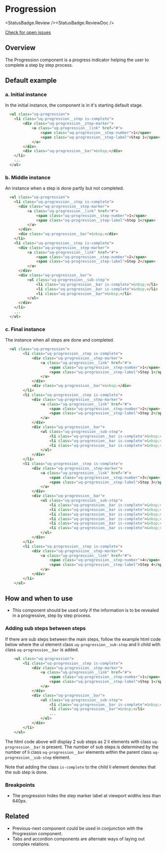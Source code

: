 
# Progression

<StatusBadge.Review /><StatusBadge.ReviewDoc />

<a href="https://github.com/uq-its-ss/design-system/issues" class="uq-button uq-button--text" target="_blank">Check for open issues</a>

## Overview

The Progression component is a progress indicator helping the user to complete a step by step process.

## Default example

### a. Initial instance

In the initial instance, the component is in it's starting default stage.

<Canvas withSource="none">
  <Story id="components-progression--progression-initial" />
</Canvas>

```html
  <ul class="uq-progression">
    <li class="uq-progression__step is-complete">
        <div class="uq-progression__step-marker">
            <a class="uq-progression__link" href="#">
                <span class="uq-progression__step-number">1</span>
                <span class="uq-progression__step-label">Step 1</span>
            </a>
        </div>
        <div class="uq-progression__bar">&nbsp;</div>
    </li>
    ...
  </ul>
```

### b. Middle instance

An instance when a step is done partly but not completed.

<Canvas withSource="none">
  <Story id="components-progression--progression-middle" />
</Canvas>

```html
  <ul class="uq-progression">
    <li class="uq-progression__step is-complete">
      <div class="uq-progression__step-marker">
          <a class="uq-progression__link" href="#">
              <span class="uq-progression__step-number">1</span>
              <span class="uq-progression__step-label">Step 1</span>
          </a>
      </div>
      <div class="uq-progression__bar">&nbsp;</div>
    </li>
    <li class="uq-progression__step is-complete">
      <div class="uq-progression__step-marker">
          <a class="uq-progression__link" href="#">
              <span class="uq-progression__step-number">2</span>
              <span class="uq-progression__step-label">Step 2</span>
          </a>
      </div>
      <div class="uq-progression__bar">
          <ul class="uq-progression__sub-step">
              <li class="uq-progression__bar is-complete">&nbsp;</li>
              <li class="uq-progression__bar is-complete">&nbsp;</li>
              <li class="uq-progression__bar">&nbsp;</li>
          </ul>
      </div>
    </li>
    ...
  </ul>
```

### c. Final instance

The instance when all steps are done and completed.

<Canvas withSource="none">
  <Story id="components-progression--progression-final" />
</Canvas>

```html
  <ul class="uq-progression">
        <li class="uq-progression__step is-complete">
            <div class="uq-progression__step-marker">
                <a class="uq-progression__link" href="#">
                    <span class="uq-progression__step-number">1</span>
                    <span class="uq-progression__step-label">Step 1</span>
                </a>
            </div>
            <div class="uq-progression__bar">&nbsp;</div>
        </li>
        <li class="uq-progression__step is-complete">
            <div class="uq-progression__step-marker">
                <a class="uq-progression__link" href="#">
                    <span class="uq-progression__step-number">2</span>
                    <span class="uq-progression__step-label">Step 2</span>
                </a>
            </div>
            <div class="uq-progression__bar">
                <ul class="uq-progression__sub-step">
                    <li class="uq-progression__bar is-complete">&nbsp;</li>
                    <li class="uq-progression__bar is-complete">&nbsp;</li>
                    <li class="uq-progression__bar is-complete">&nbsp;</li>
                </ul>
            </div>
        </li>
        <li class="uq-progression__step is-complete">
            <div class="uq-progression__step-marker">
                <a class="uq-progression__link" href="#">
                    <span class="uq-progression__step-number">3</span>
                    <span class="uq-progression__step-label">Step 3</span>
                </a>
            </div>
            <div class="uq-progression__bar">
                <ul class="uq-progression__sub-step">
                    <li class="uq-progression__bar is-complete">&nbsp;</li>
                    <li class="uq-progression__bar is-complete">&nbsp;</li>
                    <li class="uq-progression__bar is-complete">&nbsp;</li>
                    <li class="uq-progression__bar is-complete">&nbsp;</li>
                    <li class="uq-progression__bar is-complete">&nbsp;</li>
                    <li class="uq-progression__bar is-complete">&nbsp;</li>
                </ul>
            </div>
        </li>
        <li class="uq-progression__step is-complete">
            <div class="uq-progression__step-marker">
                <a class="uq-progression__link" href="#">
                    <span class="uq-progression__step-number">4</span>
                    <span class="uq-progression__step-label">Step 4</span>
                </a>
            </div>
        </li>
    </ul>
```

## How and when to use

- This component should be used only if the information is to be revealed in a progressive, step by step process.

### Adding sub steps between steps

If there are sub steps between the main steps, follow the example html code below where the ul element class `uq-progression__sub-step` and li child with class `uq-progression__bar` is added.

```html
    <ul class="uq-progression">
        <li class="uq-progression__step is-complete">
            <div class="uq-progression__step-marker">
                <a class="uq-progression__link" href="#">
                    <span class="uq-progression__step-number">1</span>
                    <span class="uq-progression__step-label">Step 1</span>
                </a>
            </div>
            <div class="uq-progression__bar">
                <ul class="uq-progression__sub-step">
                    <li class="uq-progression__bar is-complete">&nbsp;</li>
                    <li class="uq-progression__bar">&nbsp;</li>
                    ...
                </ul>
            </div>
        </li>
    </ul>
```

The html code above will display 2 sub steps as 2 li elements with class `uq-progression__bar` is present. The number of sub steps is determined by the number of li class `uq-progression__bar` elements within the parent class `uq-progression__sub-step` element.

Note that adding the class `is-complete` to the child li element denotes that the sub step is done.

### Breakpoints

- The progression hides the step marker label at viewport widths less than 640px.

## Related

- Previous-next component could be used in conjunction with the Progression component.
- Tabs and accordion components are alternate ways of laying out complex relations.